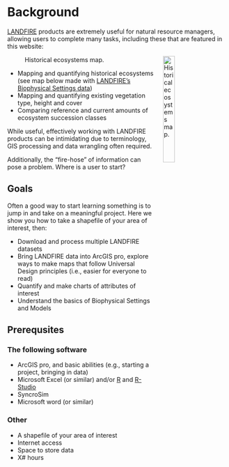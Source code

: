 # Background {.unnumbered}

[LANDFIRE](https://landfire.gov/index.php) products are extremely useful for natural resource managers, allowing users to complete many tasks, including these that are featured in this website:

![Historical ecosystems map.](images/bps.jpg){style="float:right; margin-left: 5%; fig-align:right; width:25%;" fig-alt="\"Historical ecosystems map of a large region in the western United States."}

-   Mapping and quantifying historical ecosystems (see map below made with [LANDFIRE's Biophysical Settings data](https://landfire.gov/bps.php))
-   Mapping and quantifying existing vegetation type, height and cover
-   Comparing reference and current amounts of ecosystem succession classes

While useful, effectively working with LANDFIRE products can be intimidating due to terminology, GIS processing and data wrangling often required.

Additionally, the "fire-hose" of information can pose a problem. Where is a user to start?

## Goals

<!--SH comment: It would be good if the goals flowed in the order of the workbook pages as in Happy Git with R. We can adjust that as the website structure takes place-->

Often a good way to start learning something is to jump in and take on a meaningful project. Here we show you how to take a shapefile of your area of interest, then:

-   Download and process multiple LANDFIRE datasets
-   Bring LANDFIRE data into ArcGIS pro, explore ways to make maps that follow Universal Design principles (i.e., easier for everyone to read)
-   Quantify and make charts of attributes of interest
-   Understand the basics of Biophysical Settings and Models

## Prerequsites

### The following software

<!--SH suggests creating a subpage on "Stuff that can go wrong when installing SyncroSim" or something like that-->

-   ArcGIS pro, and basic abilities (e.g., starting a project, bringing in data)
-   Microsoft Excel (or similar) and/or [R](https://cran.rstudio.com/) and [R-Studio](https://posit.co/download/rstudio-desktop/)
-   SyncroSim
-   Microsoft word (or similar)

### Other

-   A shapefile of your area of interest
-   Internet access
-   Space to store data
-   X# hours

